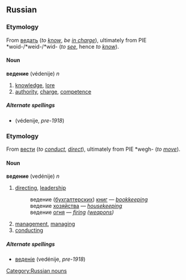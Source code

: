 ==Russian==
===Etymology===
From [[ведать]] (''to [[know]]'', ''be [[in charge]]''), ultimately from PIE *woid-/*weid-/*wid- (''to [[see]]'', hence ''to [[know]]'').

====Noun====
'''ведение''' (védenije) ''n''

# [[knowledge]], [[lore]]
# [[authority]], [[charge]], [[competence]]

=====Alternate spellings=====
*{{Unicode|[[вѣдѣніе]]}} (védenije, ''pre-1918'')

===Etymology===
From [[вести]] (''to [[conduct]]'', ''[[direct]]''), ultimately from PIE *wegh- (''to [[move]]'').

====Noun====
'''ведение''' (vedénije) ''n''

# [[directing]], [[leadership]]
#: ведение ([[бухгалтерский|бухгалтерских]]) [[книга|книг]] — ''[[bookkeeping]]''
#: ведение [[хозяйство|хозяйства]] — ''[[housekeeping]]''
#: ведение [[огонь|огня]] — ''[[firing]] ([[weapons]])''
# [[management]], [[managing]]
# [[conducting]]

=====Alternate spellings=====
*[[веденіе]] (vedénije, ''pre-1918'')

[[Category:Russian nouns]]